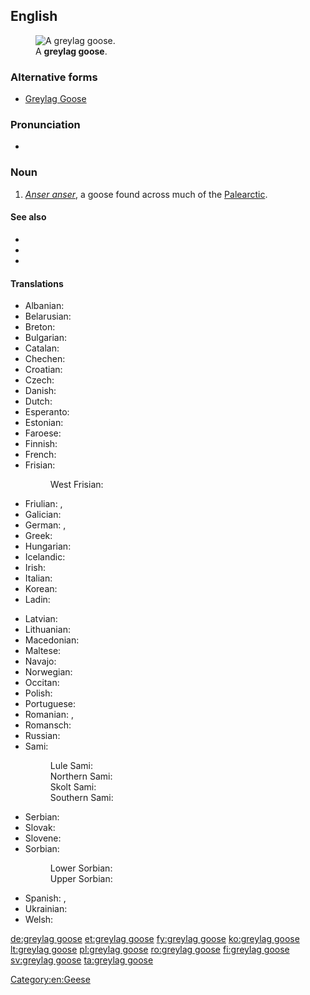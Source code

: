 ==English==
[[File:Greylag Goose in St James's Park, London - May 2006.jpg|thumb|A '''greylag goose'''.]]

===Alternative forms===
* [[Greylag Goose]]

===Pronunciation===
* {{IPA|/ˌɡɹeɪlæɡ ˈɡuːs/|lang=en}}

===Noun===
{{en-noun|head=[[greylag]] [[goose]]|greylag geese}}

# ''[[Anser anser]]'', a goose found across much of the [[Palearctic]].

====See also====
* {{pedialite}}
* {{specieslite|Anser anser}}
* {{commonslite|Anser anser}}

====Translations====
{{trans-top|''Anser anser''}}
* Albanian: {{t|sq|pata e egër}}
* Belarusian: {{t|be|шэры гусь|m}}
* Breton: {{t|br|gwaz louet}}
* Bulgarian: {{t|bg|сива гъска|f|tr=siva găska}}
* Catalan: {{t|ca|ánsar común}}
* Chechen: {{t|ce|мокха акха гIаз}}
* Croatian: {{t|sh|divlja guska}}
* Czech: {{t|cs|husa velká}}
* Danish: {{t|da|grågås}}
* Dutch: {{t+|nl|grauwe gans}}
* Esperanto: {{t|eo|griza ansero}}
* Estonian: {{t|et|hallhani roohani}}
* Faroese: {{t|fo|grágás}}
* Finnish: {{t+|fi|merihanhi}}
* French: {{t+|fr|oie cendrée|f}}
* Frisian:
*: West Frisian: {{t|fy|skiere goes}}
* Friulian: {{t|fur|ocje salvadie}}, {{t|fur|ocje di prât}}
* Galician: {{t|gl|ganso bravo}}
* German: {{t+|de|Graugans|f}}, {{t|de|Wildgans|f}}
* Greek: {{t+|el|χήνα}}
* Hungarian: {{t|hu|nyári lúd}}
* Icelandic: {{t+|is|grágæs}}
* Irish: {{t|ga|gé ghlas}}
* Italian: {{t|it|oca selvatica|f}}
* Korean: {{t|ko|회색기러기|tr=hoesaekgireogi}}
* Ladin: {{t|lld|aucia salvaria}}
{{trans-mid}}
* Latvian: {{t|lv|meža zoss}}
* Lithuanian: {{t+|lt|pilkoji žąsis}}
* Macedonian: {{t|mk|дива гуска}}
* Maltese: {{t|mt|wiżża griża|f}}
* Navajo: {{t|nv|tó wónaanídę́ę́ʼ naalʼeełítsoh łibáhígíí}}
* Norwegian: {{t|no|grågås}}
* Occitan: {{t|oc|oca vulgar}}
* Polish: {{t|pl|gęgawa|f}}
* Portuguese: {{t|pt|ganso-bravo|m}}
* Romanian: {{t|ro|gâscă-de-vară|f}}, {{t|ro|gâscă cenușie|f}}
* Romansch: {{t|rm|auca grischa}}
* Russian: {{t|ru|серый гусь|tr=seryj gus’|m}}
* Sami:
*: Lule Sami: {{t|smj|gássa}}
*: Northern Sami: {{t|se|ránesčuonjá}}
*: Skolt Sami: {{t|sms|miârrčuânj}}
*: Southern Sami: {{t|sma|gaase}}
* Serbian: {{t|sh|дивља гуска|f}}
* Slovak: {{t|sk|hus divá}}
* Slovene: {{t|sl|siva gos}}
* Sorbian:
*: Lower Sorbian: {{t|dsb|šera gus|f}}
*: Upper Sorbian: {{t|hsb|šěra husyca|f}}
* Spanish: {{t|es|ganso bravo|m}}, {{t+|es|ánsar|m}}
* Ukrainian: {{t|uk|гуска сіра}}
* Welsh: {{t|cy|gŵydd wyllt|f}}
{{trans-bottom}}

[[Category:en:Geese]]

[[de:greylag goose]]
[[et:greylag goose]]
[[fy:greylag goose]]
[[ko:greylag goose]]
[[lt:greylag goose]]
[[pl:greylag goose]]
[[ro:greylag goose]]
[[fi:greylag goose]]
[[sv:greylag goose]]
[[ta:greylag goose]]